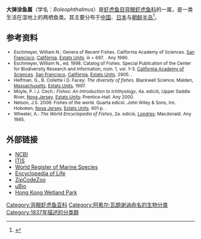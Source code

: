{{Automatic taxobox
| image = Mutsugoroh0809.jpg
| image_caption = [[大弹涂鱼|大弹涂鱼]] ''B. pectinirostris''
| taxon=Boleophthalmus
| authority=Valenciennes, 1837
| type_species = ''B. boddarti''
| type_species_authority = Pallas, 1770
| subdivision = 
*[[大弹涂鱼|大弹涂鱼]] ''B. pectinirostris''
*''B. boddarti''
*''B. birdsongi''
*''B. caeruleomaculatus''
*''B. dussumieri''
*''B. poti''
}}
'''大弹涂鱼属'''（学名：''Boleophthalmus''）是[[虾虎鱼目|虾虎鱼目]][[背眼虾虎鱼科|背眼虾虎鱼科]]的一属，是一类生活在湿地上的两栖鱼类。其主要分布于[[中國|中国]]、[[日本|日本]]与[[朝鲜半岛|朝鲜半岛]]<ref>{{Cite web|title=万方数据知识服务平台|url=http://d.wanfangdata.com.cn/thesis/Y1143109|accessdate=2020-09-11|work=d.wanfangdata.com.cn}}</ref>。

==参考资料==
<div style="font-size:85%">
* Eschmeyer, William N.: Genera of Recent Fishes. California Academy of Sciences. [[旧金山|San Francisco]], [[Califòrnia|Califòrnia]], [[Estats_Units|Estats Units]]. iii + 697. {{ISBN|0-940228-23-8}}. Any 1990.
* Eschmeyer, William N., ed. 1998. Catalog of Fishes. Special Publication of the Center for Biodiversity Research and Information, núm. 1, vol. 1–3. [[加利福尼亚州科学院|California Academy of Sciences]]. [[旧金山|San Francisco]], [[Califòrnia|Califòrnia]], [[Estats_Units|Estats Units]]. 2905. {{ISBN|0-940228-47-5}}.
* Helfman, G., B. Collette i D. Facey: ''The diversity of fishes''. Blackwell Science, Malden, [[麻薩諸塞州|Massachusetts]], [[Estats_Units|Estats Units]], 1997.
* Moyle, P. i J. Cech.: ''Fishes: An Introduction to Ichthyology'', 4a. edició, Upper Saddle River, [[新泽西州|Nova Jersey]], [[Estats_Units|Estats Units]]: Prentice-Hall. Any 2000.
* Nelson, J.S. 2006: Fishes of the world. Quarta edició. John Wiley & Sons, Inc. Hoboken, [[新泽西州|Nova Jersey]], [[Estats_Units|Estats Units]]. 601 p. {{ISBN|0471250317}}. 
* Wheeler, A.: ''The World Encyclopedia of Fishes'', 2a. edició, [[伦敦|Londres]]: Macdonald. Any 1985.
</div>
{{reflist|1}}

==外部链接==
{{Wikispecies|Boleophthalmus}}
* [https://www.ncbi.nlm.nih.gov/Taxonomy/Browser/wwwtax.cgi?mode=Info&id=150287&lvl=3&p=mapview&p=has_linkout&p=blast_url&p=genome_blast&lin=f&keep=1&srchmode=1&unlock NCBI]
* [https://www.itis.gov/servlet/SingleRpt/SingleRpt?search_topic=TSN&search_value=636612&print_version=PRT&source=to_print ITIS]{{Wayback|url=https://www.itis.gov/servlet/SingleRpt/SingleRpt?search_topic=TSN&search_value=636612&print_version=PRT&source=to_print |date=20141021063326 }}
* [http://www.marinespecies.org/aphia.php?p=taxdetails&id=268558 World Register of Marine Species]{{Wayback|url=http://www.marinespecies.org/aphia.php?p=taxdetails&id=268558 |date=20141019053526 }}
* [http://www.eol.org/pages/26567 Encyclopedia of Life]{{Dead link|date=May 2019 |bot=InternetArchiveBot |fix-attempted=yes }}
* [https://archive.today/20130412054708/http://zipcodezoo.com/Key/Animalia/Boleophthalmus_Genus.asp ZipCodeZoo]
* [http://www.ubio.org/browser/details.php?namebankID=6514717 uBio]{{Wayback|url=http://www.ubio.org/browser/details.php?namebankID=6514717 |date=20180125080027 }}
* [https://www.wetlandpark.gov.hk/en/biodiversity/beauty-of-wetlands/wildlife/boleophthalmus-pectinirostris Hong Kong Wetland Park]{{Wayback|url=https://www.wetlandpark.gov.hk/en/biodiversity/beauty-of-wetlands/wildlife/boleophthalmus-pectinirostris |date=20200113151925 }}

{{Taxonbar|from=Q535650}}

[[Category:背眼虾虎鱼亚科|Category:背眼虾虎鱼亚科]]
[[Category:阿希尔·瓦朗谢讷命名的生物分类|Category:阿希尔·瓦朗谢讷命名的生物分类]]
[[Category:1837年描述的分类群|Category:1837年描述的分类群]]

{{虾虎鱼目小作品}}
